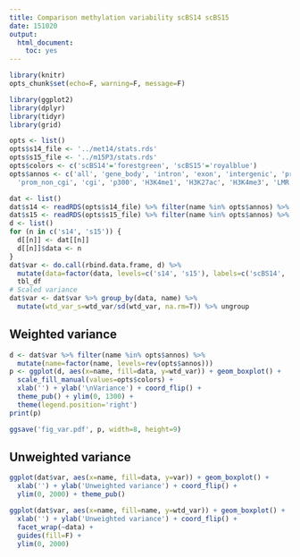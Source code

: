 ```yaml
---
title: Comparison methylation variability scBS14 scBS15
date: 151020
output:
  html_document:
    toc: yes
---
```


```r
library(knitr)
opts_chunk$set(echo=F, warning=F, message=F)
```

```r
library(ggplot2)
library(dplyr)
library(tidyr)
library(grid)
```

```r
opts <- list()
opts$s14_file <- '../met14/stats.rds'
opts$s15_file <- '../m15P3/stats.rds'
opts$colors <- c('scBS14'='forestgreen', 'scBS15'='royalblue')
opts$annos <- c('all', 'gene_body', 'intron', 'exon', 'intergenic', 'prom_cgi',
  'prom_non_cgi', 'cgi', 'p300', 'H3K4me1', 'H3K27ac', 'H3K4me3', 'LMR')
```

```r
dat <- list()
dat$s14 <- readRDS(opts$s14_file) %>% filter(name %in% opts$annos) %>% tbl_df
dat$s15 <- readRDS(opts$s15_file) %>% filter(name %in% opts$annos) %>% tbl_df
d <- list()
for (n in c('s14', 's15')) {
  d[[n]] <- dat[[n]]
  d[[n]]$data <- n
}
dat$var <- do.call(rbind.data.frame, d) %>%
  mutate(data=factor(data, levels=c('s14', 's15'), labels=c('scBS14', 'scBS15'))) %>%
  tbl_df
# Scaled variance
dat$var <- dat$var %>% group_by(data, name) %>%
  mutate(wtd_var_s=wtd_var/sd(wtd_var, na.rm=T)) %>% ungroup
```

## Weighted variance


```r
d <- dat$var %>% filter(name %in% opts$annos) %>%
  mutate(name=factor(name, levels=rev(opts$annos)))
p <- ggplot(d, aes(x=name, fill=data, y=wtd_var)) + geom_boxplot() +
  scale_fill_manual(values=opts$colors) +
  xlab('') + ylab('\nVariance') + coord_flip() +
  theme_pub() + ylim(0, 1300) +
  theme(legend.position='right')
print(p)
```

```r
ggsave('fig_var.pdf', p, width=8, height=9)
```


## Unweighted variance

```r
ggplot(dat$var, aes(x=name, fill=data, y=var)) + geom_boxplot() +
  xlab('') + ylab('Unweighted variance') + coord_flip() +
  ylim(0, 2000) + theme_pub()
```

```r
ggplot(dat$var, aes(x=name, fill=name, y=wtd_var)) + geom_boxplot() +
  xlab('') + ylab('Unweighted variance') + coord_flip() +
  facet_wrap(~data) +
  guides(fill=F) +
  ylim(0, 2000)
```
